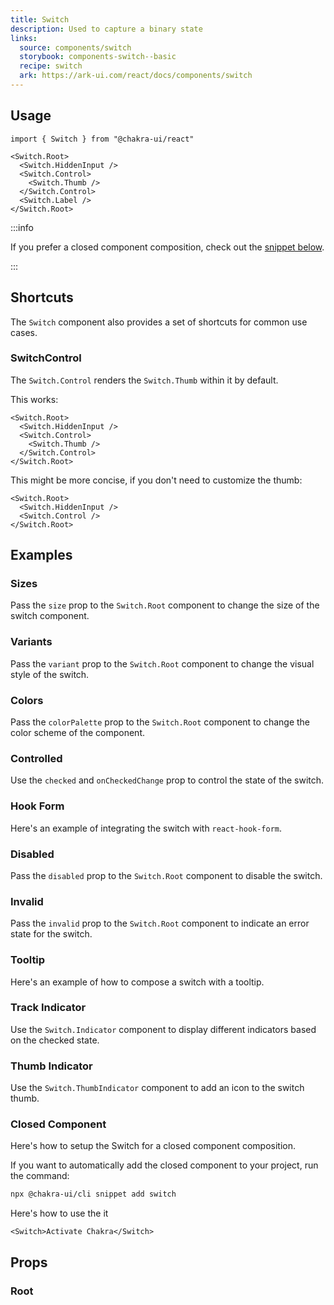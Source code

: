 ```yaml
---
title: Switch
description: Used to capture a binary state
links:
  source: components/switch
  storybook: components-switch--basic
  recipe: switch
  ark: https://ark-ui.com/react/docs/components/switch
---
```


<ExampleTabs name="switch-basic" />

## Usage

```tsx
import { Switch } from "@chakra-ui/react"
```

```tsx
<Switch.Root>
  <Switch.HiddenInput />
  <Switch.Control>
    <Switch.Thumb />
  </Switch.Control>
  <Switch.Label />
</Switch.Root>
```

:::info

If you prefer a closed component composition, check out the
[snippet below](#closed-component).

:::

## Shortcuts

The `Switch` component also provides a set of shortcuts for common use cases.

### SwitchControl

The `Switch.Control` renders the `Switch.Thumb` within it by default.

This works:

```tsx
<Switch.Root>
  <Switch.HiddenInput />
  <Switch.Control>
    <Switch.Thumb />
  </Switch.Control>
</Switch.Root>
```

This might be more concise, if you don't need to customize the thumb:

```tsx
<Switch.Root>
  <Switch.HiddenInput />
  <Switch.Control />
</Switch.Root>
```

## Examples

### Sizes

Pass the `size` prop to the `Switch.Root` component to change the size of the
switch component.

<ExampleTabs name="switch-with-sizes" />

### Variants

Pass the `variant` prop to the `Switch.Root` component to change the visual
style of the switch.

<ExampleTabs name="switch-with-variants" />

### Colors

Pass the `colorPalette` prop to the `Switch.Root` component to change the color
scheme of the component.

<ExampleTabs name="switch-with-colors" />

### Controlled

Use the `checked` and `onCheckedChange` prop to control the state of the switch.

<ExampleTabs name="switch-controlled" />

### Hook Form

Here's an example of integrating the switch with `react-hook-form`.

<ExampleTabs name="switch-with-hook-form" />

### Disabled

Pass the `disabled` prop to the `Switch.Root` component to disable the switch.

<ExampleTabs name="switch-with-disabled" />

### Invalid

Pass the `invalid` prop to the `Switch.Root` component to indicate an error
state for the switch.

<ExampleTabs name="switch-with-invalid" />

### Tooltip

Here's an example of how to compose a switch with a tooltip.

<ExampleTabs name="switch-with-tooltip" />

### Track Indicator

Use the `Switch.Indicator` component to display different indicators based on
the checked state.

<ExampleTabs name="switch-with-track-indicator" />

### Thumb Indicator

Use the `Switch.ThumbIndicator` component to add an icon to the switch thumb.

<ExampleTabs name="switch-with-thumb-indicator" />

### Closed Component

Here's how to setup the Switch for a closed component composition.

<ExampleCode name="switch-closed-component" />

If you want to automatically add the closed component to your project, run the
command:

```bash
npx @chakra-ui/cli snippet add switch
```

Here's how to use the it

```tsx
<Switch>Activate Chakra</Switch>
```

## Props

### Root

<PropTable component="Switch" part="Root" />
